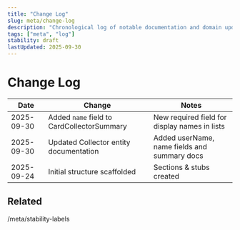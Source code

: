 ```yaml
---
title: "Change Log"
slug: meta/change-log
description: "Chronological log of notable documentation and domain updates."
tags: ["meta", "log"]
stability: draft
lastUpdated: 2025-09-30
---
```


# Change Log

| Date       | Change                                     | Notes                                         |
| ---------- | ------------------------------------------ | --------------------------------------------- |
| 2025-09-30 | Added `name` field to CardCollectorSummary | New required field for display names in lists |
| 2025-09-30 | Updated Collector entity documentation     | Added userName, name fields and summary docs  |
| 2025-09-24 | Initial structure scaffolded               | Sections & stubs created                      |

## Related

/meta/stability-labels
